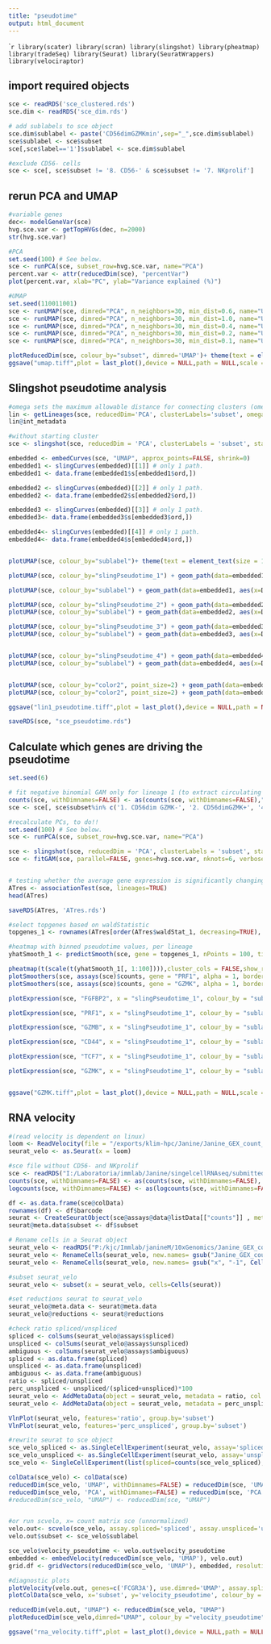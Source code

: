 ```yaml
---
title: "pseudotime"
output: html_document
---
```


````r
library(scater)
library(scran)
library(slingshot)
library(pheatmap)
library(tradeSeq)
library(Seurat)
library(SeuratWrappers)
library(velociraptor)
```

## import required objects
```r
sce <- readRDS('sce_clustered.rds')
sce.dim <- readRDS('sce_dim.rds')

# add sublabels to sce object
sce.dim$sublabel <- paste('CD56dimGZMKmin',sep="_",sce.dim$sublabel)
sce$sublabel <- sce$subset
sce[,sce$label=='1']$sublabel <- sce.dim$sublabel

#exclude CD56- cells
sce <- sce[, sce$subset != '8. CD56-' & sce$subset != '7. NKprolif']
```

## rerun PCA and UMAP
```r
#variable genes
dec<- modelGeneVar(sce)
hvg.sce.var <- getTopHVGs(dec, n=2000)
str(hvg.sce.var)

#PCA
set.seed(100) # See below.
sce <- runPCA(sce, subset_row=hvg.sce.var, name="PCA")
percent.var <- attr(reducedDim(sce), "percentVar")
plot(percent.var, xlab="PC", ylab="Variance explained (%)")

#UMAP
set.seed(110011001)
sce <- runUMAP(sce, dimred="PCA", n_neighbors=30, min_dist=0.6, name="UMAP")
sce <- runUMAP(sce, dimred="PCA", n_neighbors=30, min_dist=1.0, name="UMAP_1")
sce <- runUMAP(sce, dimred="PCA", n_neighbors=30, min_dist=0.4, name="UMAP_04")
sce <- runUMAP(sce, dimred="PCA", n_neighbors=30, min_dist=0.2, name="UMAP_02")
sce <- runUMAP(sce, dimred="PCA", n_neighbors=30, min_dist=0.1, name="UMAP_01")

plotReducedDim(sce, colour_by="subset", dimred='UMAP')+ theme(text = element_text(size = 15), axis.text=element_text(size=15))
ggsave("umap.tiff",plot = last_plot(),device = NULL,path = NULL,scale = 1,width = 6,height = 4,dpi =300,limitsize = TRUE,bg = NULL,)

```


## Slingshot pseudotime analysis
```r
#omega sets the maximum allowable distance for connecting clusters (omega_scale=1.5 is standard)
lin <- getLineages(sce, reducedDim='PCA', clusterLabels='subset', omega=TRUE, omega_scale=0.9)
lin@int_metadata

#without starting cluster
sce <- slingshot(sce, reducedDim = 'PCA', clusterLabels = 'subset', start.clus=c('4. CD56bright'), omega=TRUE, omega_scale=0.9)

embedded <- embedCurves(sce, "UMAP", approx_points=FALSE, shrink=0)
embedded1 <- slingCurves(embedded)[[1]] # only 1 path.
embedded1 <- data.frame(embedded1$s[embedded1$ord,])

embedded2 <- slingCurves(embedded)[[2]] # only 1 path.
embedded2 <- data.frame(embedded2$s[embedded2$ord,])

embedded3 <- slingCurves(embedded)[[3]] # only 1 path.
embedded3<- data.frame(embedded3$s[embedded3$ord,])

embedded4<- slingCurves(embedded)[[4]] # only 1 path.
embedded4<- data.frame(embedded4$s[embedded4$ord,])


plotUMAP(sce, colour_by="sublabel")+ theme(text = element_text(size = 15), axis.text=element_text(size=15)) + scale_color_manual(values = c('3. ltNK' = "#67bf5c", '5. CD34+' = "#ad8bc9", '4. CD56bright'='#ed665d', '6. ILC'='#a8786e',  '2. CD56dimGZMK+'='#ff9e4a', 'CD56dimGZMKmin_1' = "#A0CBE8", 'CD56dimGZMKmin_2' = "#D37295", 'CD56dimGZMKmin_3' = "#8CD17D", 'CD56dimGZMKmin_4'='#F1CE63', 'CD56dimGZMKmin_5'='#79706E', 'CD56dimGZMKmin_6'='#499894'),aesthetics = "fill")

plotUMAP(sce, colour_by="slingPseudotime_1") + geom_path(data=embedded1, aes(x=Dim.1, y=Dim.2), size=1.2)+ theme(text = element_text(size = 13), axis.text=element_text(size=13))

plotUMAP(sce, colour_by="sublabel") + geom_path(data=embedded1, aes(x=Dim.1, y=Dim.2), size=1.2)+ theme(text = element_text(size = 15), axis.text=element_text(size=15)) + scale_color_manual(values = c('3. ltNK' = "#67bf5c", '5. CD34+' = "#ad8bc9", '4. CD56bright'='#ed665d', '6. ILC'='#a8786e',  '2. CD56dimGZMK+'='#ff9e4a', 'CD56dimGZMKmin_1' = "#A0CBE8", 'CD56dimGZMKmin_2' = "#D37295", 'CD56dimGZMKmin_3' = "#8CD17D", 'CD56dimGZMKmin_4'='#F1CE63', 'CD56dimGZMKmin_5'='#79706E', 'CD56dimGZMKmin_6'='#499894'),aesthetics = "fill")

plotUMAP(sce, colour_by="slingPseudotime_2") + geom_path(data=embedded2, aes(x=Dim.1, y=Dim.2), size=1.2)+ theme(text = element_text(size = 13), axis.text=element_text(size=13))
plotUMAP(sce, colour_by="sublabel") + geom_path(data=embedded2, aes(x=Dim.1, y=Dim.2), size=1.2)+ theme(text = element_text(size = 15), axis.text=element_text(size=15)) + scale_color_manual(values = c('3. ltNK' = "#67bf5c", '5. CD34+' = "#ad8bc9", '4. CD56bright'='#ed665d', '6. ILC'='#a8786e',  '2. CD56dimGZMK+'='#ff9e4a', 'CD56dimGZMKmin_1' = "#A0CBE8", 'CD56dimGZMKmin_2' = "#D37295", 'CD56dimGZMKmin_3' = "#8CD17D", 'CD56dimGZMKmin_4'='#F1CE63', 'CD56dimGZMKmin_5'='#79706E', 'CD56dimGZMKmin_6'='#499894'),aesthetics = "fill")

plotUMAP(sce, colour_by="slingPseudotime_3") + geom_path(data=embedded3, aes(x=Dim.1, y=Dim.2), size=1.2)+ theme(text = element_text(size = 15), axis.text=element_text(size=15))
plotUMAP(sce, colour_by="sublabel") + geom_path(data=embedded3, aes(x=Dim.1, y=Dim.2), size=1.2)+ theme(text = element_text(size = 15), axis.text=element_text(size=15)) + scale_color_manual(values = c('3. ltNK' = "#67bf5c", '5. CD34+' = "#ad8bc9", '4. CD56bright'='#ed665d', '6. ILC'='#a8786e',  '2. CD56dimGZMK+'='#ff9e4a', 'CD56dimGZMKmin_1' = "#A0CBE8", 'CD56dimGZMKmin_2' = "#D37295", 'CD56dimGZMKmin_3' = "#8CD17D", 'CD56dimGZMKmin_4'='#F1CE63', 'CD56dimGZMKmin_5'='#79706E', 'CD56dimGZMKmin_6'='#499894'),aesthetics = "fill")


plotUMAP(sce, colour_by="slingPseudotime_4") + geom_path(data=embedded4, aes(x=Dim.1, y=Dim.2), size=1.2)+ theme(text = element_text(size = 15), axis.text=element_text(size=15))
plotUMAP(sce, colour_by="sublabel") + geom_path(data=embedded4, aes(x=Dim.1, y=Dim.2), size=1.2)+ theme(text = element_text(size = 15), axis.text=element_text(size=15)) + scale_color_manual(values = c('3. ltNK' = "#67bf5c", '5. CD34+' = "#ad8bc9", '4. CD56bright'='#ed665d', '6. ILC'='#a8786e',  '2. CD56dimGZMK+'='#ff9e4a', 'CD56dimGZMKmin_1' = "#A0CBE8", 'CD56dimGZMKmin_2' = "#D37295", 'CD56dimGZMKmin_3' = "#8CD17D", 'CD56dimGZMKmin_4'='#F1CE63', 'CD56dimGZMKmin_5'='#79706E', 'CD56dimGZMKmin_6'='#499894'),aesthetics = "fill")


plotUMAP(sce, colour_by="color2", point_size=2) + geom_path(data=embedded1, aes(x=Dim.1, y=Dim.2), size=1.2)
plotUMAP(sce, colour_by="color2", point_size=2) + geom_path(data=embedded1, aes(x=Dim.1, y=Dim.2), size=1.2, point_alpha=1)

ggsave("lin1_pseudotime.tiff",plot = last_plot(),device = NULL,path = NULL,scale = 1,width = 6,height = 4,dpi =300,limitsize = TRUE,bg = NULL,)

```

```r
saveRDS(sce, "sce_pseudotime.rds")
```


## Calculate which genes are driving the pseudotime
```r
set.seed(6)

# fit negative binomial GAM only for lineage 1 (to extract circulating NK cells, recreate slingshot)
counts(sce, withDimnames=FALSE) <- as(counts(sce, withDimnames=FALSE),"dgCMatrix")
sce <- sce[, sce$subset%in% c('1. CD56dim GZMK-', '2. CD56dimGZMK+', '4. CD56bright')]

#recalculate PCs, to do!!
set.seed(100) # See below.
sce <- runPCA(sce, subset_row=hvg.sce.var, name="PCA")

sce <- slingshot(sce, reducedDim = 'PCA', clusterLabels = 'subset', start.clus=c('4. CD56bright'), omega=TRUE, omega_scale=1.5)
sce <- fitGAM(sce, parallel=FALSE, genes=hvg.sce.var, nknots=6, verbose=TRUE)


# testing whether the average gene expression is significantly changing along pseudotime.
ATres <- associationTest(sce, lineages=TRUE)
head(ATres)

saveRDS(ATres, 'ATres.rds')

#select topgenes based on waldStatistic
topgenes_1 <- rownames(ATres[order(ATres$waldStat_1, decreasing=TRUE), ])[1:50]

#heatmap with binned pseudotime values, per lineage
yhatSmooth_1 <- predictSmooth(sce, gene = topgenes_1, nPoints = 100, tidy=FALSE)

pheatmap(t(scale(t(yhatSmooth_1[, 1:100]))),cluster_cols = FALSE,show_rownames = TRUE, show_colnames = FALSE,fontsize=8, border_color=NA)
plotSmoothers(sce, assays(sce)$counts, gene = "PRF1", alpha = 1, border = TRUE) + ggtitle("PRF1")
plotSmoothers(sce, assays(sce)$counts, gene = "GZMK", alpha = 1, border = TRUE) + ggtitle("GZMK")

plotExpression(sce, "FGFBP2", x = "slingPseudotime_1", colour_by = "sublabel", show_violin = FALSE,show_smooth = TRUE)+ theme(text = element_text(size = 15), axis.text=element_text(size=15)) + scale_color_manual(values = c('4. CD56bright'='#ed665d', '2. CD56dimGZMK+'='#ff9e4a', 'CD56dimGZMKmin_1' = "#A0CBE8", 'CD56dimGZMKmin_2' = "#D37295", 'CD56dimGZMKmin_3' = "#8CD17D", 'CD56dimGZMKmin_4'='#F1CE63', 'CD56dimGZMKmin_5'='#79706E', 'CD56dimGZMKmin_6'='#499894'),aesthetics = "fill")

plotExpression(sce, "PRF1", x = "slingPseudotime_1", colour_by = "sublabel", show_violin = FALSE,show_smooth = TRUE)+ theme(text = element_text(size = 15), axis.text=element_text(size=15)) + scale_color_manual(values = c('4. CD56bright'='#ed665d',  '2. CD56dimGZMK+'='#ff9e4a', 'CD56dimGZMKmin_1' = "#A0CBE8", 'CD56dimGZMKmin_2' = "#D37295", 'CD56dimGZMKmin_3' = "#8CD17D", 'CD56dimGZMKmin_4'='#F1CE63', 'CD56dimGZMKmin_5'='#79706E', 'CD56dimGZMKmin_6'='#499894'),aesthetics = "fill")

plotExpression(sce, "GZMB", x = "slingPseudotime_1", colour_by = "sublabel", show_violin = FALSE,show_smooth = TRUE)+ theme(text = element_text(size = 15), axis.text=element_text(size=15)) + scale_color_manual(values = c('4. CD56bright'='#ed665d', '2. CD56dimGZMK+'='#ff9e4a', 'CD56dimGZMKmin_1' = "#A0CBE8", 'CD56dimGZMKmin_2' = "#D37295", 'CD56dimGZMKmin_3' = "#8CD17D", 'CD56dimGZMKmin_4'='#F1CE63', 'CD56dimGZMKmin_5'='#79706E', 'CD56dimGZMKmin_6'='#499894'),aesthetics = "fill")

plotExpression(sce, "CD44", x = "slingPseudotime_1", colour_by = "sublabel", show_violin = FALSE,show_smooth = TRUE)+ theme(text = element_text(size = 15), axis.text=element_text(size=15)) + scale_color_manual(values = c('4. CD56bright'='#ed665d', '2. CD56dimGZMK+'='#ff9e4a', 'CD56dimGZMKmin_1' = "#A0CBE8", 'CD56dimGZMKmin_2' = "#D37295", 'CD56dimGZMKmin_3' = "#8CD17D", 'CD56dimGZMKmin_4'='#F1CE63', 'CD56dimGZMKmin_5'='#79706E', 'CD56dimGZMKmin_6'='#499894'),aesthetics = "fill")

plotExpression(sce, "TCF7", x = "slingPseudotime_1", colour_by = "sublabel", show_violin = FALSE,show_smooth = TRUE)+ theme(text = element_text(size = 15), axis.text=element_text(size=15)) + scale_color_manual(values = c('4. CD56bright'='#ed665d', '2. CD56dimGZMK+'='#ff9e4a', 'CD56dimGZMKmin_1' = "#A0CBE8", 'CD56dimGZMKmin_2' = "#D37295", 'CD56dimGZMKmin_3' = "#8CD17D", 'CD56dimGZMKmin_4'='#F1CE63', 'CD56dimGZMKmin_5'='#79706E', 'CD56dimGZMKmin_6'='#499894'),aesthetics = "fill")

plotExpression(sce, "GZMK", x = "slingPseudotime_1", colour_by = "sublabel", show_violin = FALSE,show_smooth = TRUE)+ theme(text = element_text(size = 15), axis.text=element_text(size=15)) + scale_color_manual(values = c('3. ltNK' = "#67bf5c", '5. CD34+' = "#ad8bc9", '4. CD56bright'='#ed665d', '6. ILC'='#a8786e',  '2. CD56dimGZMK+'='#ff9e4a', 'CD56dimGZMKmin_1' = "#A0CBE8", 'CD56dimGZMKmin_2' = "#D37295", 'CD56dimGZMKmin_3' = "#8CD17D", 'CD56dimGZMKmin_4'='#F1CE63', 'CD56dimGZMKmin_5'='#79706E', 'CD56dimGZMKmin_6'='#499894'),aesthetics = "fill")


ggsave("GZMK.tiff",plot = last_plot(),device = NULL,path = NULL,scale = 1,width = 6,height = 4,dpi =300,limitsize = TRUE,bg = NULL,)
```

## RNA velocity

```r
#(read velocity is dependent on linux)
loom <- ReadVelocity(file = "/exports/klim-hpc/Janine/Janine_GEX_count_7k/velocyto/Janine_GEX_count_7k.loom")
seurat_velo <- as.Seurat(x = loom)

#sce file without CD56- and NKprolif
sce <- readRDS("I:/Laboratoria/immlab/Janine/singelcellRNAseq/submitted/Nature comm/rebuttal/Rscripts/sce_pseudotime.rds")
counts(sce, withDimnames=FALSE) <- as(counts(sce, withDimnames=FALSE), "dgCMatrix")
logcounts(sce, withDimnames=FALSE) <- as(logcounts(sce, withDimnames=FALSE), "dgCMatrix")

df <- as.data.frame(sce@colData)
rownames(df) <- df$barcode
seurat <- CreateSeuratObject(sce@assays@data@listData[["counts"]] , meta.data = df)
seurat@meta.data$subset <- df$subset

# Rename cells in a Seurat object
seurat_velo <- readRDS("P:/kjc/Immlab/janineM/10xGenomics/Janine_GEX_count_7k/sceobjects/BMKJC/seurat_velo.rds")
seurat_velo <- RenameCells(seurat_velo, new.names= gsub("Janine_GEX_count_7k:", "", Cells(seurat_velo)))
seurat_velo <- RenameCells(seurat_velo, new.names= gsub("x", "-1", Cells(seurat_velo)))

#subset seurat_velo 
seurat_velo <- subset(x = seurat_velo, cells=Cells(seurat))

#set reductions seurat to seurat_velo
seurat_velo@meta.data <- seurat@meta.data
seurat_velo@reductions <- seurat@reductions

#check ratio spliced/unspliced
spliced <- colSums(seurat_velo@assays$spliced)
unspliced <- colSums(seurat_velo@assays$unspliced)
ambiguous <- colSums(seurat_velo@assays$ambiguous)
spliced <- as.data.frame(spliced)
unspliced <- as.data.frame(unspliced)
ambiguous <- as.data.frame(ambiguous)
ratio <- spliced/unspliced
perc_unspliced <- unspliced/(spliced+unspliced)*100
seurat_velo <- AddMetaData(object = seurat_velo, metadata = ratio, col.name = "ratio")
seurat_velo <- AddMetaData(object = seurat_velo, metadata = perc_unspliced, col.name = "perc_unspliced")

VlnPlot(seurat_velo, features='ratio', group.by='subset')
VlnPlot(seurat_velo, features='perc_unspliced', group.by='subset')

#rewrite seurat to sce object
sce_velo_spliced <- as.SingleCellExperiment(seurat_velo, assay='spliced')
sce_velo_unspliced <- as.SingleCellExperiment(seurat_velo, assay='unspliced')
sce_velo <- SingleCellExperiment(list(spliced=counts(sce_velo_spliced), unspliced = counts(sce_velo_unspliced), exon=counts(sce), logcounts=logcounts(sce)))

colData(sce_velo) <- colData(sce)
reducedDim(sce_velo, 'UMAP', withDimnames=FALSE) = reducedDim(sce, 'UMAP', withDimnames=FALSE)
reducedDim(sce_velo, 'PCA', withDimnames=FALSE) = reducedDim(sce, 'PCA', withDimnames=FALSE)
#reducedDim(sce_velo, "UMAP") <- reducedDim(sce, "UMAP")


#or run scvelo, x= count matrix sce (unnormalized)
velo.out<- scvelo(sce_velo, assay.spliced='spliced', assay.unspliced='unspliced', assay.X='exon', use.dimred='PCA', mode='stochastic')
velo.out$subset <- sce_velo$sublabel

sce_velo$velocity_pseudotime <- velo.out$velocity_pseudotime
embedded <- embedVelocity(reducedDim(sce_velo, 'UMAP'), velo.out)
grid.df <- gridVectors(reducedDim(sce_velo, 'UMAP'), embedded, resolution=30)

#diagnostic plots
plotVelocity(velo.out, genes=c('FCGR3A'), use.dimred='UMAP', assay.splicedM='spliced', assay.unsplicedM='unspliced', which.plots=c('phase', 'velocity', 'expression'), color_by='subset')
plotColData(sce_velo, x='subset', y='velocity_pseudotime', colour_by = 'subset')

reducedDim(velo.out, "UMAP") <- reducedDim(sce_velo, "UMAP")
plotReducedDim(sce_velo,dimred="UMAP", colour_by ="velocity_pseudotime", point_alpha=0.3)+geom_segment(data=grid.df, mapping=aes(x=start.1, y=start.2, xend=end.1, yend=end.2), arrow=arrow(length=unit(0.05, 'inches'), type="closed"))+ theme(text = element_text(size = 13), axis.text=element_text(size=13))

ggsave("rna_velocity.tiff",plot = last_plot(),device = NULL,path = NULL,scale = 1,width = 6,height = 4,dpi =300,limitsize = TRUE,bg = NULL,)

```

